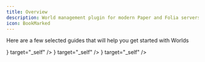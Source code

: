 ```yaml
---
title: Overview
description: World management plugin for modern Paper and Folia servers
icon: BookMarked
---
```



Here are a few selected guides that will help you get started with Worlds

<Cards>
  <Card
    title="Frequently Asked Questions"
    description="Frequently asked questions about Worlds"
    href="./worlds/faq"
    icon={<MessageCircleQuestion />}
    target="_self"
  />
  <Card
    title="Links"
    description="Restore vanilla portal travel behavior"
    href="./worlds/links"
    icon={<Link2 />}
    target="_self"
  />
  <Card
    title="PerWorlds"
    description="Learn how to use PerWorlds"
    href="./worlds/per-worlds"
    icon={<Group />}
    target="_self"
  />
</Cards>

